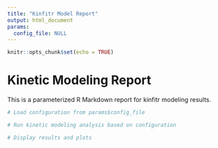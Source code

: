 ```yaml
---
title: "Kinfitr Model Report"
output: html_document
params:
  config_file: NULL
---
```


```r
knitr::opts_chunk$set(echo = TRUE)
```

# Kinetic Modeling Report

This is a parameterized R Markdown report for kinfitr modeling results.

```r
# Load configuration from params$config_file
```

```r
# Run kinetic modeling analysis based on configuration
```

```r
# Display results and plots
```